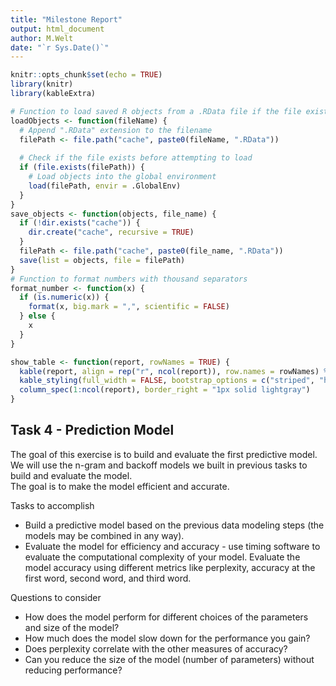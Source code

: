 ```yaml
---
title: "Milestone Report"
output: html_document
author: M.Welt
date: "`r Sys.Date()`"
---
```


```r
knitr::opts_chunk$set(echo = TRUE)
library(knitr)
library(kableExtra)
```
```r
# Function to load saved R objects from a .RData file if the file exists
loadObjects <- function(fileName) {
  # Append ".RData" extension to the filename
  filePath <- file.path("cache", paste0(fileName, ".RData"))
  
  # Check if the file exists before attempting to load
  if (file.exists(filePath)) {
    # Load objects into the global environment
    load(filePath, envir = .GlobalEnv)
  }
}
save_objects <- function(objects, file_name) {
  if (!dir.exists("cache")) {
    dir.create("cache", recursive = TRUE)
  } 
  filePath <- file.path("cache", paste0(file_name, ".RData"))
  save(list = objects, file = filePath)
}
# Function to format numbers with thousand separators
format_number <- function(x) {
  if (is.numeric(x)) {
    format(x, big.mark = ",", scientific = FALSE)
  } else {
    x
  }
}

show_table <- function(report, rowNames = TRUE) {
  kable(report, align = rep("r", ncol(report)), row.names = rowNames) %>%
  kable_styling(full_width = FALSE, bootstrap_options = c("striped", "hover")) %>%
  column_spec(1:ncol(report), border_right = "1px solid lightgray")
}
```


## Task 4 - Prediction Model
The goal of this exercise is to build and evaluate the first predictive model.  
We will use the n-gram and backoff models we built in previous tasks to build and evaluate the model.   
The goal is to make the model efficient and accurate. 

Tasks to accomplish

 - Build a predictive model based on the previous data modeling steps (the models may be combined in any way).
 - Evaluate the model for efficiency and accuracy - use timing software to evaluate the computational complexity of your model. Evaluate the model accuracy using different metrics like perplexity, accuracy at the first word, second word, and third word.

Questions to consider  

 - How does the model perform for different choices of the parameters and size of the model?
 - How much does the model slow down for the performance you gain?
 - Does perplexity correlate with the other measures of accuracy?
 - Can you reduce the size of the model (number of parameters) without reducing performance?